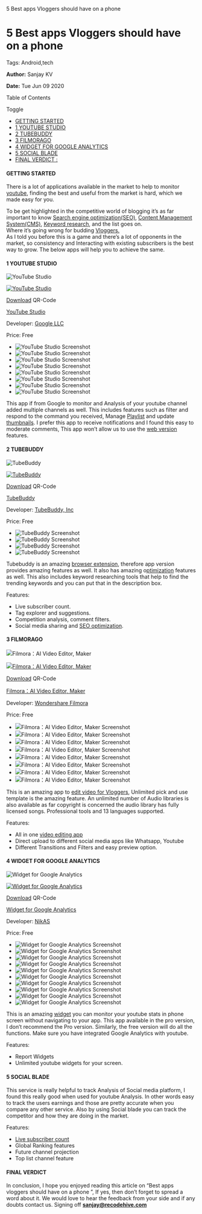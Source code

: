    5 Best apps Vloggers should have on a phone

5 Best apps Vloggers should have on a phone
===========================================

Tags: Android,tech

**Author:** Sanjay KV

**Date:** Tue Jun 09 2020

Table of Contents

Toggle

*   [GETTING STARTED](#getting-started)
*   [1 YOUTUBE STUDIO](#1-youtube-studio)
*   [2 TUBEBUDDY](#2-tubebuddy)
*   [3 FILMORAGO](#3-filmorago)
*   [4 WIDGET FOR GOOGLE ANALYTICS](#4-widget-for-google-analytics)
*   [5 SOCIAL BLADE](#5-social-blade)
*   [FINAL VERDICT :](#final-verdict)

#### GETTING STARTED

There is a lot of applications available in the market to help to monitor [youtube](https://www.youtube.com/), finding the best and useful from the market is hard, which we made easy for you.

To be get highlighted in the competitive world of blogging it’s as far important to know [Search engine optimization(SEO)](https://backlinko.com/off-page-seo-guide), [Content Management System(CMS)](https://en.wikipedia.org/wiki/Content_management_system), [Keyword research](https://keywordtool.io/), and the list goes on.  
Where it’s going wrong for budding [Vloggers.](https://www.youtube.com/watch?v=3gNeGFrhoro)  
As I told you before this is a game and there’s a lot of opponents in the market, so consistency and Interacting with existing subscribers is the best way to grow. The below apps will help you to achieve the same.

#### 1 YOUTUBE STUDIO

![YouTube Studio](https://api.qrserver.com/v1/create-qr-code/?data=https%3A%2F%2Fplay.google.com%2Fstore%2Fapps%2Fdetails%3Fid%3Dcom.google.android.apps.youtube.creator&size=200x200&ecc=M&margin=0)

[![YouTube Studio](//recodehive.com/wp-content/cache/wp-appbox/9788b92ebb116fe6dcf3bd14b90d4655/ai-6da01da2a04db6a2acd9cadd1a574b2c)](https://play.google.com/store/apps/details?id=com.google.android.apps.youtube.creator)

[Download](https://play.google.com/store/apps/details?id=com.google.android.apps.youtube.creator) QR-Code

[YouTube Studio](https://play.google.com/store/apps/details?id=com.google.android.apps.youtube.creator)

Developer: [Google LLC](https://play.google.com/store/apps/dev?id=5700313618786177705)

Price: Free

*   ![YouTube Studio Screenshot](//recodehive.com/wp-content/cache/wp-appbox/9788b92ebb116fe6dcf3bd14b90d4655/ss-883d486f61f2527235e0a147f7b593b6)
*   ![YouTube Studio Screenshot](//recodehive.com/wp-content/cache/wp-appbox/9788b92ebb116fe6dcf3bd14b90d4655/ss-812f68aab148d4d6fa895c1cff2831ee)
*   ![YouTube Studio Screenshot](//recodehive.com/wp-content/cache/wp-appbox/9788b92ebb116fe6dcf3bd14b90d4655/ss-1f33bf6b617598615323d4ebd5c36e42)
*   ![YouTube Studio Screenshot](//recodehive.com/wp-content/cache/wp-appbox/9788b92ebb116fe6dcf3bd14b90d4655/ss-3c942c92d03e0d984787201e8248761c)
*   ![YouTube Studio Screenshot](//recodehive.com/wp-content/cache/wp-appbox/9788b92ebb116fe6dcf3bd14b90d4655/ss-6cd29ef1dfef9ce43a279fdcf4ac3d36)
*   ![YouTube Studio Screenshot](//recodehive.com/wp-content/cache/wp-appbox/9788b92ebb116fe6dcf3bd14b90d4655/ss-6defa342f3e82af8216549556cd0788d)
*   ![YouTube Studio Screenshot](//recodehive.com/wp-content/cache/wp-appbox/9788b92ebb116fe6dcf3bd14b90d4655/ss-611cb9154dce9fb4cead1ffa30088b59)
*   ![YouTube Studio Screenshot](//recodehive.com/wp-content/cache/wp-appbox/9788b92ebb116fe6dcf3bd14b90d4655/ss-c95839b5f5c93b540871d0849fbc4501)

This app if from Google to monitor and Analysis of your youtube channel added multiple channels as well. This includes features such as filter and respond to the command you received, Manage [Playlist](https://m.youtube.com/user/YouTube/playlists) and update [thumbnails](https://support.google.com/youtube/answer/72431?hl=en#:~:text=Video%20thumbnails%20let%20viewers%20see,generates%2C%20or%20upload%20your%20own.). I prefer this app to receive notifications and I found this easy to moderate comments, This app won’t allow us to use the [web version](https://studio.youtube.com/) features.

#### 2 TUBEBUDDY

![TubeBuddy](https://api.qrserver.com/v1/create-qr-code/?data=https%3A%2F%2Fplay.google.com%2Fstore%2Fapps%2Fdetails%3Fid%3Dcom.tubebuddy.tubebuddy_mobile&size=200x200&ecc=M&margin=0)

[![TubeBuddy](//recodehive.com/wp-content/cache/wp-appbox/ceba163213a2f267fbced3fe1764ffb5/ai-5a12f3aa2119bc12c86a2bf3dec69f89)](https://play.google.com/store/apps/details?id=com.tubebuddy.tubebuddy_mobile)

[Download](https://play.google.com/store/apps/details?id=com.tubebuddy.tubebuddy_mobile) QR-Code

[TubeBuddy](https://play.google.com/store/apps/details?id=com.tubebuddy.tubebuddy_mobile)

Developer: [TubeBuddy, Inc](https://play.google.com/store/apps/developer?id=TubeBuddy,+Inc)

Price: Free

*   ![TubeBuddy Screenshot](//recodehive.com/wp-content/cache/wp-appbox/ceba163213a2f267fbced3fe1764ffb5/ss-941f02a0cc8eab3a64dce921edc068be)
*   ![TubeBuddy Screenshot](//recodehive.com/wp-content/cache/wp-appbox/ceba163213a2f267fbced3fe1764ffb5/ss-0ab6d2c3a78959d6957f160eac51d9b5)
*   ![TubeBuddy Screenshot](//recodehive.com/wp-content/cache/wp-appbox/ceba163213a2f267fbced3fe1764ffb5/ss-8a3531b8744edcecd4d7c76da7ae98da)
*   ![TubeBuddy Screenshot](//recodehive.com/wp-content/cache/wp-appbox/ceba163213a2f267fbced3fe1764ffb5/ss-bdb0551956f54278d290d5296b4c2da9)

Tubebuddy is an amazing [browser extension](https://www.tubebuddy.com/install), therefore app version provides amazing features as well. It also has amazing o[ptimization](https://searchengineland.com/youtube-seo-101-289416) features as well. This also includes keyword researching tools that help to find the trending keywords and you can put that in the description box.

Features:

*   Live subscriber count.
*   Tag explorer and suggestions.
*   Competition analysis, comment filters.
*   Social media sharing and [SEO optimization](https://backlinko.com/off-page-seo-guide).

#### 3 FILMORAGO

![Filmora：AI Video Editor, Maker](https://api.qrserver.com/v1/create-qr-code/?data=https%3A%2F%2Fplay.google.com%2Fstore%2Fapps%2Fdetails%3Fid%3Dcom.wondershare.filmorago&size=200x200&ecc=M&margin=0)

[![Filmora：AI Video Editor, Maker](//recodehive.com/wp-content/cache/wp-appbox/0e6ad00b70e77eb8080090aa7f28bae7/ai-9932d1d76e03e942d62672a26e9d1b9d)](https://play.google.com/store/apps/details?id=com.wondershare.filmorago)

[Download](https://play.google.com/store/apps/details?id=com.wondershare.filmorago) QR-Code

[Filmora：AI Video Editor, Maker](https://play.google.com/store/apps/details?id=com.wondershare.filmorago)

Developer: [Wondershare Filmora](https://play.google.com/store/apps/dev?id=6015487704798124478)

Price: Free

*   ![Filmora：AI Video Editor, Maker Screenshot](//recodehive.com/wp-content/cache/wp-appbox/0e6ad00b70e77eb8080090aa7f28bae7/ss-644ff9393a57af24437f957f317e7330)
*   ![Filmora：AI Video Editor, Maker Screenshot](//recodehive.com/wp-content/cache/wp-appbox/0e6ad00b70e77eb8080090aa7f28bae7/ss-682257beb1fb0923a17aeaebad36a72d)
*   ![Filmora：AI Video Editor, Maker Screenshot](//recodehive.com/wp-content/cache/wp-appbox/0e6ad00b70e77eb8080090aa7f28bae7/ss-badadadf917ad5d906180210c4694bbb)
*   ![Filmora：AI Video Editor, Maker Screenshot](//recodehive.com/wp-content/cache/wp-appbox/0e6ad00b70e77eb8080090aa7f28bae7/ss-70cf05a88b2681109378e49d4f70b472)
*   ![Filmora：AI Video Editor, Maker Screenshot](//recodehive.com/wp-content/cache/wp-appbox/0e6ad00b70e77eb8080090aa7f28bae7/ss-bba2fabfe9cfc4f14f5f394bf46f1b08)
*   ![Filmora：AI Video Editor, Maker Screenshot](//recodehive.com/wp-content/cache/wp-appbox/0e6ad00b70e77eb8080090aa7f28bae7/ss-f9d24dbe18596b6c2c4879922d6c5e5d)
*   ![Filmora：AI Video Editor, Maker Screenshot](//recodehive.com/wp-content/cache/wp-appbox/0e6ad00b70e77eb8080090aa7f28bae7/ss-9c4d21e75cc5fee204d9857bdeb51ddd)
*   ![Filmora：AI Video Editor, Maker Screenshot](//recodehive.com/wp-content/cache/wp-appbox/0e6ad00b70e77eb8080090aa7f28bae7/ss-a442d1acc62df738762b3801fcec62a9)

This is an amazing app to [edit video for Vloggers](https://recodehive.com/best-free-video-calling-applications-in-2020/), Unlimited pick and use template is the amazing feature. An unlimited number of Audio libraries is also available as far copyright is concerned the audio library has fully licensed songs. Professional tools and 13 languages supported.

Features:

*   All in one [video editing app](https://recodehive.com/best-free-video-calling-applications-in-2020/)
*   Direct upload to different social media apps like Whatsapp, Youtube
*   Different Transitions and Filters and easy preview option.

#### 4 WIDGET FOR GOOGLE ANALYTICS

![Widget for Google Analytics](https://api.qrserver.com/v1/create-qr-code/?data=https%3A%2F%2Fplay.google.com%2Fstore%2Fapps%2Fdetails%3Fid%3Dorg.nikas.analytics.widget&size=200x200&ecc=M&margin=0)

[![Widget for Google Analytics](//recodehive.com/wp-content/cache/wp-appbox/56783ec0bb7e4d5dd92e059abdf9042b-deprecated/ai-94818c88ea20e2f8a3a2d9b4a4277a1d)](https://play.google.com/store/apps/details?id=org.nikas.analytics.widget)

[Download](https://play.google.com/store/apps/details?id=org.nikas.analytics.widget) QR-Code

[Widget for Google Analytics](https://play.google.com/store/apps/details?id=org.nikas.analytics.widget)

Developer: [NikAS](https://play.google.com/store/apps/dev?id=7683313936911917484)

Price: Free

*   ![Widget for Google Analytics Screenshot](//recodehive.com/wp-content/cache/wp-appbox/56783ec0bb7e4d5dd92e059abdf9042b-deprecated/ss-e6b66fa7982a32aa69cb884bf539a48d)
*   ![Widget for Google Analytics Screenshot](//recodehive.com/wp-content/cache/wp-appbox/56783ec0bb7e4d5dd92e059abdf9042b-deprecated/ss-acfaa9ed1f7a69370e9f76b2798b9e35)
*   ![Widget for Google Analytics Screenshot](//recodehive.com/wp-content/cache/wp-appbox/56783ec0bb7e4d5dd92e059abdf9042b-deprecated/ss-5076ef5173aa7093350ac2dee14949a2)
*   ![Widget for Google Analytics Screenshot](//recodehive.com/wp-content/cache/wp-appbox/56783ec0bb7e4d5dd92e059abdf9042b-deprecated/ss-b0abfcacb793a53dc40f66d6a12dd701)
*   ![Widget for Google Analytics Screenshot](//recodehive.com/wp-content/cache/wp-appbox/56783ec0bb7e4d5dd92e059abdf9042b-deprecated/ss-272bc2c8f39541177bc454964744c78d)
*   ![Widget for Google Analytics Screenshot](//recodehive.com/wp-content/cache/wp-appbox/56783ec0bb7e4d5dd92e059abdf9042b-deprecated/ss-8b0757f5ea96336f8d891550b4b239ac)
*   ![Widget for Google Analytics Screenshot](//recodehive.com/wp-content/cache/wp-appbox/56783ec0bb7e4d5dd92e059abdf9042b-deprecated/ss-ce8d2ebba6cc9bd775a4cd33486831e1)
*   ![Widget for Google Analytics Screenshot](//recodehive.com/wp-content/cache/wp-appbox/56783ec0bb7e4d5dd92e059abdf9042b-deprecated/ss-86bd26d7302916d78604352be8476142)
*   ![Widget for Google Analytics Screenshot](//recodehive.com/wp-content/cache/wp-appbox/56783ec0bb7e4d5dd92e059abdf9042b-deprecated/ss-94addb8d34d96d421267737af3cfd587)
*   ![Widget for Google Analytics Screenshot](//recodehive.com/wp-content/cache/wp-appbox/56783ec0bb7e4d5dd92e059abdf9042b-deprecated/ss-97524e65aff3db8ae6f466a7331ae282)

This is an amazing [widget](https://developer.android.com/reference/android/widget/package-summary) you can monitor your youtube stats in phone screen without navigating to your app. This app available in the pro version, I don’t recommend the Pro version. Similarly, the free version will do all the functions. Make sure you have integrated Google Analytics with youtube.

Features:

*   Report Widgets
*   Unlimited youtube widgets for your screen.

#### 5 SOCIAL BLADE

This service is really helpful to track Analysis of Social media platform, I found this really good when used for youtube Analysis. In other words easy to track the users earnings and those are pretty accurate when you compare any other service. Also by using Social blade you can track the competitor and how they are doing in the market.

Features:

*   [Live subscriber count](https://socialblade.com/youtube/c/tubebuddy/realtime)
*   Global Ranking features
*   Future channel projection
*   Top list channel feature

#### FINAL VERDICT

In conclusion, I hope you enjoyed reading this article on “Best apps vloggers should have on a phone ”, If yes, then don’t forget to spread a word about it. We would love to hear the feedback from your side and if any doubts contact us. Signing off **[sanjay@recodehive.com](https://recodehive.com/about-us/)**